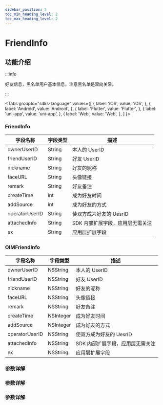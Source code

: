 ```yaml
---
sidebar_position: 5
toc_min_heading_level: 2
toc_max_heading_level: 2
---
```


# FriendInfo

## 功能介绍

:::info

好友信息，黑名单用户基本信息，注意黑名单是双向关系。

:::

<Tabs
groupId="sdks-language"
values={[
{ label: 'iOS', value: 'iOS', },
{ label: 'Android', value: 'Android', },
{ label: 'Flutter', value: 'Flutter', },
{ label: 'uni-app', value: 'uni-app', },
{ label: 'Web', value: 'Web', },
]
}>

<TabItem value="Flutter">

### FriendInfo

| 字段名称       | 字段类型  | 描述                             |
| -------------- | --------- | -------------------------------- |
| ownerUserID    | String  | 本人的 UserID                    |
| friendUserID   | String  | 好友 UserID                      |
| nickname       | String  | 好友的昵称                       |
| faceURL        | String  | 头像链接                         |
| remark         | String  | 好友备注                         |
| createTime     | int | 成为好友时间                     |
| addSource      | int | 成为好友的方式                   |
| operatorUserID | String  | 使双方成为好友的 UesrID          |
| attachedInfo   | String  | SDK 内部扩展字段，应用层无需关注 |
| ex             | String  | 应用层扩展字段                   |


</TabItem>

<TabItem value="iOS">

### OIMFriendInfo

| 字段名称       | 字段类型  | 描述                             |
| -------------- | --------- | -------------------------------- |
| ownerUserID    | NSString  | 本人的 UserID                    |
| friendUserID   | NSString  | 好友 UserID                      |
| nickname       | NSString  | 好友的昵称                       |
| faceURL        | NSString  | 头像链接                         |
| remark         | NSString  | 好友备注                         |
| createTime     | NSInteger | 成为好友时间                     |
| addSource      | NSInteger | 成为好友的方式                   |
| operatorUserID | NSString  | 使双方成为好友的 UesrID          |
| attachedInfo   | NSString  | SDK 内部扩展字段，应用层无需关注 |
| ex             | NSString  | 应用层扩展字段                   |

</TabItem>

<TabItem value="Android">

### 参数详解

</TabItem>

<TabItem value="Web">

### 参数详解

</TabItem>

<TabItem value="uni-app">

### 参数详解

</TabItem>

</Tabs>
